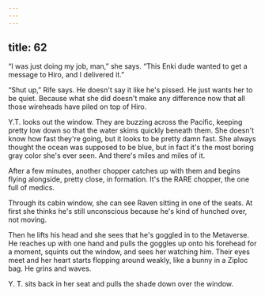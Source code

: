 ```yaml
---
---
---
```

title: 62
---

“I was just doing my job, man,” she says. “This Enki dude wanted to get a message to Hiro, and I delivered it.”

“Shut up,” Rife says. He doesn't say it like he's pissed. He just wants her to be quiet. Because what she did doesn't make any difference now that all those wireheads have piled on top of Hiro.

Y.T. looks out the window. They are buzzing across the Pacific, keeping pretty low down so that the water skims quickly beneath them. She doesn't know how fast they're going, but it looks to be pretty damn fast. She always thought the ocean was supposed to be blue, but in fact it's the most boring gray color she's ever seen. And there's miles and miles of it.

After a few minutes, another chopper catches up with them and begins flying alongside, pretty close, in formation. It's the RARE chopper, the one full of medics.

Through its cabin window, she can see Raven sitting in one of the seats. At first she thinks he's still unconscious because he's kind of hunched over, not moving.

Then he lifts his head and she sees that he's goggled in to the Metaverse. He reaches up with one hand and pulls the goggles up onto his forehead for a moment, squints out the window, and sees her watching him. Their eyes meet and her heart starts flopping around weakly, like a bunny in a Ziploc bag. He grins and waves.

Y. T. sits back in her seat and pulls the shade down over the window.